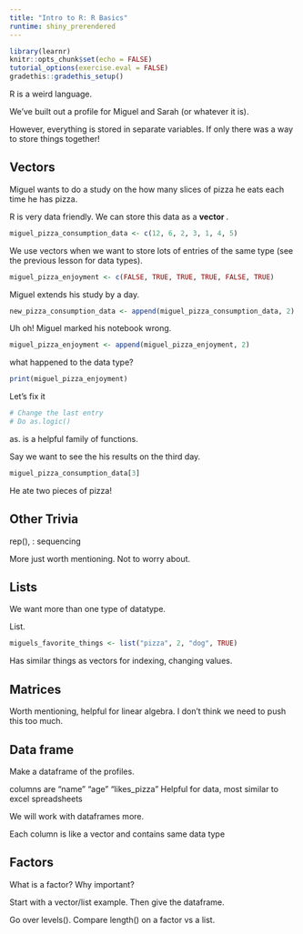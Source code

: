 ```yaml
---
title: "Intro to R: R Basics"
runtime: shiny_prerendered
---
```


```r
library(learnr)
knitr::opts_chunk$set(echo = FALSE)
tutorial_options(exercise.eval = FALSE)
gradethis::gradethis_setup()
```

R is a weird language. 

We've built out a profile for Miguel and Sarah (or whatever it is). 

However, everything is stored in separate variables. If only there was a way to store things together! 

## Vectors

Miguel wants to do a study on the how many slices of pizza he eats each time he has pizza. 

R is very data friendly. We can store this data as a <b> vector </b>.
 
```r
miguel_pizza_consumption_data <- c(12, 6, 2, 3, 1, 4, 5)
```

We use vectors when we want to store lots of entries of the same type (see the previous lesson for data types).

```r
miguel_pizza_enjoyment <- c(FALSE, TRUE, TRUE, TRUE, FALSE, TRUE)
```

Miguel extends his study by a day. 

```r
new_pizza_consumption_data <- append(miguel_pizza_consumption_data, 2)
```

Uh oh! Miguel marked his notebook wrong.
```r
miguel_pizza_enjoyment <- append(miguel_pizza_enjoyment, 2)
```

what happened to the data type? 

```r
print(miguel_pizza_enjoyment)
```

Let's fix it

```r
# Change the last entry 
# Do as.logic()
```

as. is a helpful family of functions. 

Say we want to see the his results on the third day. 

```r
miguel_pizza_consumption_data[3]
```

He ate two pieces of pizza!


## Other Trivia

rep(), : sequencing

More just worth mentioning. Not to worry about.

## Lists

We want more than one type of datatype. 

List. 

```r
miguels_favorite_things <- list("pizza", 2, "dog", TRUE)
```

Has similar things as vectors for indexing, changing values. 

## Matrices 

Worth mentioning, helpful for linear algebra. I don't think we need to push this too much.

## Data frame

Make a dataframe of the profiles. 

columns are "name" "age" "likes_pizza" 
Helpful for data, most similar to excel spreadsheets

We will work with dataframes more. 

Each column is like a vector and contains same data type

## Factors

What is a factor? Why important? 

Start with a vector/list example. 
Then give the dataframe. 

Go over levels().
Compare length() on a factor vs a list.
